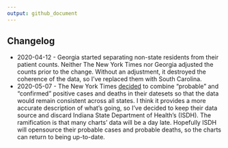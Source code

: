 ```yaml
---
output: github_document
---
```


## Changelog

  * 2020-04-12 -  Georgia started separating non-state residents from their patient counts. Neither The New York Times nor Georgia adjusted the counts prior to the change. Without an adjustment, it destroyed the coherence of the data, so I've replaced them with South Carolina.  
  * 2020-05-07 - The New York Times [decided](https://github.com/nytimes/covid-19-data/blob/master/PROBABLE-CASES-NOTE.md) to combine "probable" and "confirmed" positive cases and deaths in their datesets so that the data would remain consistent across all states. I think it provides a more accurate description of what's going, so I've decided to keep their data source and discard Indiana State Department of Health's (ISDH). The ramification is that many charts' data will be a day late. Hopefully ISDH will opensource their probable cases and probable deaths, so the charts can return to being up-to-date.